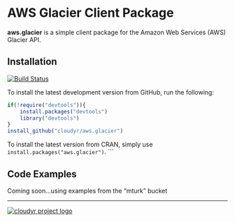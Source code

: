 # AWS Glacier Client Package #

**aws.glacier** is a simple client package for the Amazon Web Services (AWS) Glacier API.

## Installation ##

[![Build Status](https://travis-ci.org/cloudyr/aws.glacier.png?branch=master)](https://travis-ci.org/cloudyr/aws.glacier)

To install the latest development version from GitHub, run the following:

```R
if(!require("devtools")){
    install.packages("devtools")
    library("devtools")
}
install_github("cloudyr/aws.glacier")
```

To install the latest version from CRAN, simply use `install.packages("aws.glacier")`.
```

## Code Examples ##

Coming soon...using examples from the "mturk" bucket

---
[![cloudyr project logo](http://i.imgur.com/JHS98Y7.png)](https://github.com/cloudyr)
